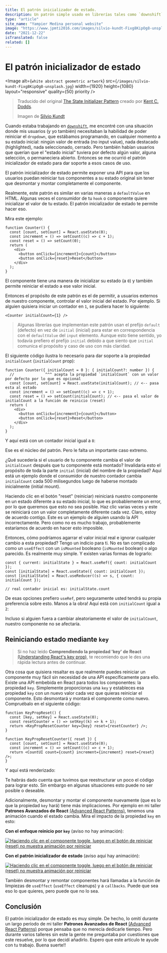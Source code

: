 ```yaml
---
title: El patrón inicializador de estado.
description: Un patrón simple usado en librerías tales como `downshift` y `ReachUI` para habilitar usuarios de un componente/hook, la inicialización o reinicio de tu estado a ese valor inicial.
type: "article"
site_name: "Yampier Medina personal website"
image: "https://www.jpmti2016.com/images/silvio-kundt-Fixg8KipOg8-unsplash.jpg"
date: "2021-12-22"
isTranslated: false
related: []
---
```


# El patrón inicializador de estado

<Image
  alt={`white abstract geometric artwork`}
  src={`/images/silvio-kundt-Fixg8KipOg8-unsplash.jpg`}
  width={1920}
  height={1080}
  layout="responsive"
  quality={50}
  priority
/>

> Traducido del original [The State Initializer Pattern](https://kentcdodds.com/blog/the-state-initializer-pattern)
> creado por [Kent C. Dodds](https://kentcdodds.com/).
>
> Imagen de [Silvio Kundt](https://unsplash.com/photos/Fixg8KipOg8)

Cuando estaba trabajando en [`downshift`](https://github.com/downshift-js/downshift),
me encontré con una situación donde mis usuarios (y yo también) necesitaban la habilidad de poder
reiniciar el `dropdown`, que estábamos programando, en cualquier momento a su estado inicial: ningún
valor de entrada (no input value), nada destacado (highlighted), nada seleccionado, cerrado. Pero también habían
usuarios que querían que el "estado inicial" tuviera por defecto algún valor, alguna selección,
o permaneciera abierto. Entonces se me ocurrió el patrón inicializador de estado para dar soporte
a esos casos de uso.

El patrón inicializador de estado permite exponer una API para que los usuarios puedan reiniciar tus
componentes a su estado original sin tener que desmontar y montar completamente el componente.

Realmente, este patrón es similar en varias maneras a `defaultValue` en HTML. Algunas veces el
consumidor de tu `hook` o componente quiere inicializar el valor de tu estado. El patrón inicializador
de estado te permite hacer eso.

Mira este ejemplo:

<div className="demo">
  <SimpleCounter />
</div>

```tsx
function Counter() {
  const [count, setCount] = React.useState(0);
  const increment = () => setCount((c) => c + 1);
  const reset = () => setCount(0);
  return (
    <div>
      <button onClick={increment}>{count}</button>
      <button onClick={reset}>Reset</button>
    </div>
  );
}
```

El componente tiene una manera de inicializar su estado (a `0`) y también permite
reiniciar el estado a ese valor inicial.

Entonces el propósito de este patrón es el de permitir, a usuarios externos de
nuestro componente, controlar el valor inicial del estado. Por ejemplo. Si alguien
quisiera iniciar un contador en `1`, se pudiera hacer lo siguiente:

```tsx
<Counter initialCount={1} />
```

> Algunas librerías que implementan este patrón usan el prefijo `default`
> (defecto) en vez de `initial` (inicial) para estar en correspondencia con el `defaultValue`
> del `input` elemento. Aunque esto tiene sentido, yo todavía prefiero el prefijo
> `initial` debido a que siento que `initial` comunica el propósito y caso de
> uso con más claridad.

El siguiente código ilustra lo necesario para dar soporte a la propiedad `initialCount`
(`initialCount` prop):

```tsx
function Counter({ initialCount = 0 }: { initialCount?: number }) {
  //              ^^^ acepta la propiedad `initialCount` con un valor por defecto por lo que es opcional
  const [count, setCount] = React.useState(initialCount); // <-- pasa esta al estado
  const increment = () => setCount((c) => c + 1);
  const reset = () => setCount(initialCount); // <-- pasa el valor de initialCount a la función de reinicio (reset)
  return (
    <div>
      <button onClick={increment}>{count}</button>
      <button onClick={reset}>Reset</button>
    </div>
  );
}
```

Y aquí está con un contador inicial igual a `8`:

<div className="demo">
  <InitialCounterAlmostThere initialCount={8} />
</div>

Ese es el núcleo del patrón. Pero le falta un importante caso extremo.

¿Qué sucedería si el usuario de tu componente cambia el valor de `initialCount` después
que tu componente está montado? Invalidaría esto el propósito de toda la parte `initial` (inicial)
del nombre de la propiedad? Aquí está un ejemplo donde el consumidor de nuestro contador
cambia `initialCount` cada 500 milisegundos luego de haberse montado inicialmente (initial mount).

<div className="demo">
  <BugReproduced />
</div>

Haciendo clic en el botón "reset" (reiniciar) reiniciará nuestro componente en un
estado diferente a su estado inicial, lo que es probablemente un error, por lo que
queremos que esto no sea posible. Haz clic varias veces y este se reiniciará con un valor
completamente diferente cada vez. Claro, estoy de acuerdo contigo. Este es un ejemplo de
alguien usando la API incorrectamente. Pero como no es mucho trabajo, probablemente estaríamos
de acuerdo en hacer esto imposible.

Entonces, cómo podríamos agarrar el valor inicial real e ignorar cualquier cambio a esta
propiedad? Tengo un indicio para ti. No es tan complicado como un `useEffect` con un
`isMounted` booleano (`isMounted` boolean) o algo parecido. Es realmente muy simple. Y
existen varias formas de lograrlo:

```tsx
const { current: initialState } = React.useRef({ count: initialCount });
const [initialState] = React.useState({ count: initialCount });
const [initialState] = React.useReducer((s) => s, { count: initialCount });

// real contador inicial es: initialState.count
```

De esas opciones prefiero `useRef`, pero seguramente usted tendrá su propia preferencia sobre esto.
Manos a la obra! Aquí está con `initialCount` igual a `2`:

<div className="demo">
  <FinishedCounter initialCount={2} />
</div>

Incluso si alguien fuera a cambiar aleatoriamente el valor de `initialCount`, nuestro
componente no se afectaría.

## Reiniciando estado mediante `key`

> Si no haz leído **Comprendiendo la propiedad 'key' de React** [(Understanding React's key prop)](https://kentcdodds.com/blog/understanding-reacts-key-prop), te
> recomiendo que le des una rápida lectura antes de continuar.

Otra cosa que quisiera resaltar es que realmente puedes reiniciar un componente muy fácil sin
necesidad de una API específicamente para ello. Existe una API embebida en React para todos los componentes:
la propiedad `key`. Simplemente proporcionas una `key` y estableces esa propiedad `key` con un nuevo valor cada
vez que quieras reiniciar el componente. Esto desmontará y montará el componente como nuevo. Compruébalo
en el siguiente código:

```tsx
function KeyPropReset() {
  const [key, setKey] = React.useState(0);
  const resetCounter = () => setKey((k) => k + 1);
  return <KeyPropResetCounter key={key} reset={resetCounter} />;
}

function KeyPropResetCounter({ reset }) {
  const [count, setCount] = React.useState(0);
  const increment = () => setCount((c) => c + 1);
  return <CountUI count={count} increment={increment} reset={reset} />;
}
```

Y aquí está renderizado:

<div className="demo">
  <KeyPropReset initialCount={10} />
</div>

Te habrás dado cuenta que tuvimos que reestructurar un poco el código para lograr esto. Sin embargo en algunas
situaciones esto puede no ser posible o deseable.

Adicionalmente, desmontar y montar el componente nuevamente (que es lo que la propiedad `key` hará) tiene más
implicaciones. Por ejemplo en mi taller **Patrones Avanzados de React** [(Advanced React Patterns)](https://kentcdodds.com/workshops/advanced-react-patterns), tenemos una animación
cuando el estado cambia. Mira el impacto de la propiedad `key` en esto:

**Con el enfoque reinicio por `key`** (aviso no hay animación):

[![Haciendo clic en el componente `toggle`, luego en el botón de reiniciar (reset) no muestra animación por reiniciar](https://res.cloudinary.com/kentcdodds-com/image/upload/v1636121505/kentcdodds.com/content/blog/the-state-initializer-pattern/key-reset.gif)](https://advanced-react-patterns-next.netlify.app/isolated/examples/resetting-via-key-prop.tsx)

**Con el patrón inicializador de estado** (aviso aquí hay animación):

[![Haciendo clic en el componente `toggle`, luego en el botón de reiniciar (reset) no muestra animación por reiniciar](https://res.cloudinary.com/kentcdodds-com/image/upload/v1636121497/kentcdodds.com/content/blog/the-state-initializer-pattern/state-initializer-pattern.gif)](https://advanced-react-patterns-next.netlify.app/isolated/final/05.extra-1.tsx)

También desmontar y remontar componentes hará llamadas a la función de limpiezas de `useEffect` (`useEffect` cleanups) y a
`callbacks`. Puede que sea eso lo que quieres, pero puede que no lo sea.

## Conclusión

El patrón inicializador de estado es muy simple. De hecho, lo omití durante un largo período de mi taller **Patrones Avanzados de React**
[(Advanced React Patterns)](https://kentcdodds.com/workshops/advanced-react-patterns) porque pensaba que no merecía dedicarle tiempo.
Pero durante varios talleres sin este la gente me preguntaba por cuestiones que este resuelve, por lo que decidí añadirlo. Espero que
este artículo te ayude con tu trabajo. Buena suerte!!
